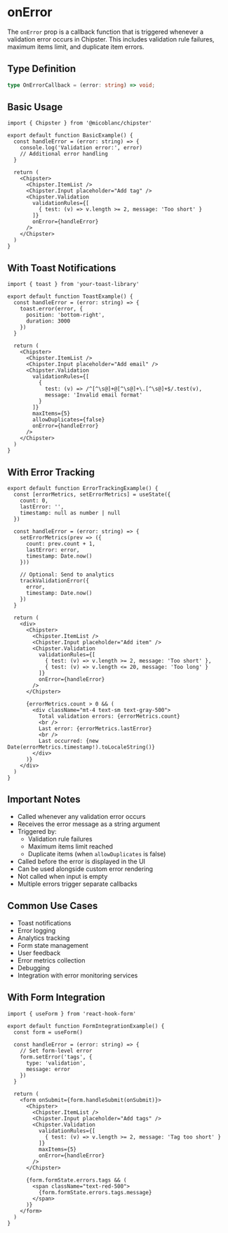 # onError

The `onError` prop is a callback function that is triggered whenever a validation error occurs in Chipster. This includes validation rule failures, maximum items limit, and duplicate item errors.

## Type Definition
```typescript
type OnErrorCallback = (error: string) => void;
```

## Basic Usage

```tsx filename="BasicExample.tsx" copy
import { Chipster } from '@micoblanc/chipster'

export default function BasicExample() {
  const handleError = (error: string) => {
    console.log('Validation error:', error)
    // Additional error handling
  }

  return (
    <Chipster>
      <Chipster.ItemList />
      <Chipster.Input placeholder="Add tag" />
      <Chipster.Validation
        validationRules={[
          { test: (v) => v.length >= 2, message: 'Too short' }
        ]}
        onError={handleError}
      />
    </Chipster>
  )
}
```

## With Toast Notifications

```tsx filename="ToastExample.tsx" copy
import { toast } from 'your-toast-library'

export default function ToastExample() {
  const handleError = (error: string) => {
    toast.error(error, {
      position: 'bottom-right',
      duration: 3000
    })
  }

  return (
    <Chipster>
      <Chipster.ItemList />
      <Chipster.Input placeholder="Add email" />
      <Chipster.Validation
        validationRules={[
          { 
            test: (v) => /^[^\s@]+@[^\s@]+\.[^\s@]+$/.test(v),
            message: 'Invalid email format'
          }
        ]}
        maxItems={5}
        allowDuplicates={false}
        onError={handleError}
      />
    </Chipster>
  )
}
```

## With Error Tracking

```tsx filename="ErrorTrackingExample.tsx" copy
export default function ErrorTrackingExample() {
  const [errorMetrics, setErrorMetrics] = useState({
    count: 0,
    lastError: '',
    timestamp: null as number | null
  })

  const handleError = (error: string) => {
    setErrorMetrics(prev => ({
      count: prev.count + 1,
      lastError: error,
      timestamp: Date.now()
    }))

    // Optional: Send to analytics
    trackValidationError({
      error,
      timestamp: Date.now()
    })
  }

  return (
    <div>
      <Chipster>
        <Chipster.ItemList />
        <Chipster.Input placeholder="Add item" />
        <Chipster.Validation
          validationRules={[
            { test: (v) => v.length >= 2, message: 'Too short' },
            { test: (v) => v.length <= 20, message: 'Too long' }
          ]}
          onError={handleError}
        />
      </Chipster>
      
      {errorMetrics.count > 0 && (
        <div className="mt-4 text-sm text-gray-500">
          Total validation errors: {errorMetrics.count}
          <br />
          Last error: {errorMetrics.lastError}
          <br />
          Last occurred: {new Date(errorMetrics.timestamp!).toLocaleString()}
        </div>
      )}
    </div>
  )
}
```

## Important Notes

- Called whenever any validation error occurs
- Receives the error message as a string argument
- Triggered by:
  - Validation rule failures
  - Maximum items limit reached
  - Duplicate items (when `allowDuplicates` is false)
- Called before the error is displayed in the UI
- Can be used alongside custom error rendering
- Not called when input is empty
- Multiple errors trigger separate callbacks

## Common Use Cases

- Toast notifications
- Error logging
- Analytics tracking
- Form state management
- User feedback
- Error metrics collection
- Debugging
- Integration with error monitoring services

## With Form Integration

```tsx filename="FormIntegrationExample.tsx" copy
import { useForm } from 'react-hook-form'

export default function FormIntegrationExample() {
  const form = useForm()
  
  const handleError = (error: string) => {
    // Set form-level error
    form.setError('tags', {
      type: 'validation',
      message: error
    })
  }

  return (
    <form onSubmit={form.handleSubmit(onSubmit)}>
      <Chipster>
        <Chipster.ItemList />
        <Chipster.Input placeholder="Add tags" />
        <Chipster.Validation
          validationRules={[
            { test: (v) => v.length >= 2, message: 'Tag too short' }
          ]}
          maxItems={5}
          onError={handleError}
        />
      </Chipster>
      
      {form.formState.errors.tags && (
        <span className="text-red-500">
          {form.formState.errors.tags.message}
        </span>
      )}
    </form>
  )
}
```